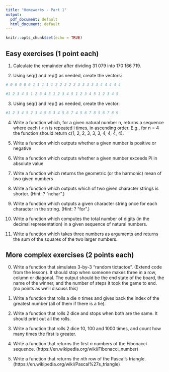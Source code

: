 ```yaml
---
title: "Homeworks - Part 1"
output:
  pdf_document: default
  html_document: default
---
```


```r
knitr::opts_chunk$set(echo = TRUE)
```

## Easy exercises (1 point each)

1. Calculate the remainder after dividing 31 079 into 170 166 719.

2.  Using seq() and rep() as needed, create the vectors:


```r
# 0 0 0 0 0 1 1 1 1 1 2 2 2 2 2 3 3 3 3 3 4 4 4 4 4

#1 2 3 4 5 1 2 3 4 5 1 2 3 4 5 1 2 3 4 5 1 2 3 4 5

```
3.  Using seq() and rep() as needed, create the vector:


```r
#1 2 3 4 5 2 3 4 5 6 3 4 5 6 7 4 5 6 7 8 5 6 7 8 9

```

4. Write a function which, for a given natural number n, returns a sequence where each i < n
is repeated i times, in ascending order. E.g., for n = 4 the function should return c(1, 2, 2, 3, 3, 3, 4, 4, 4, 4).

5. Write a function which outputs whether a given number is positive or negative

6. Write a function which outputs whether a given number exceeds Pi in absolute value

7. Write a function which returns the geometric (or the harmonic) mean of two given numbers

8. Write a function which outputs which of two given character strings is shorter. (Hint:
? "nchar".)

9. Write a function which outputs a given character string once for each character in the string.
(Hint: ? "for".)

10. Write a function which computes the total number of digits (in the decimal representation) in a given sequence of natural numbers.

11.  Write a function which takes three numbers as arguments and returns the sum of the squares
of the two larger numbers.


## More complex exercises (2 points each)

<!-- 1, 6,7, 8, 9, 12, 13, 14, 15, 16, 20, 21 -->

0. Write a function that simulates 3-by-3 "random tictactoe". (Extend code from the lesson). It should stop when someone makes three in a row, column or diagonal. The output should be the end state of the board, the name of the winner, and the number of steps it took the game to end. (no points as we'll discuss this)

1. Write a function that rolls a die *n* times and gives back the index of the greatest number (all of them if there is a tie).

2. Write a function that rolls 2 dice and stops when both are the same. It should print out all the rolls.

3. Write a function that rolls 2 dice 10, 100 and 1000 times, and count how many times the first is greater.

4. Write a function that returns the first *n* numbers of the Fibonacci sequence. (https://en.wikipedia.org/wiki/Fibonacci_number)

5. Write a function that returns the *n*th row of the Pascal's triangle. (https://en.wikipedia.org/wiki/Pascal%27s_triangle)






